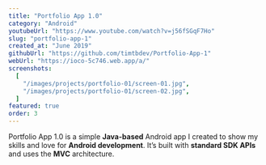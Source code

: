 ```yaml
---
title: "Portfolio App 1.0"
category: "Android"
youtubeUrl: "https://www.youtube.com/watch?v=j56fSGqF7Ho"
slug: "portfolio-app-1"
created_at: "June 2019"
githubUrl: "https://github.com/timtbdev/Portfolio-App-1"
webUrl: "https://ioco-5c746.web.app/a/"
screenshots:
  [
    "/images/projects/portfolio-01/screen-01.jpg",
    "/images/projects/portfolio-01/screen-02.jpg",
  ]
featured: true
order: 3
---
```


Portfolio App 1.0 is a simple **Java-based** Android app I created to show my skills and love for **Android development**. It’s built with **standard SDK APIs** and uses the **MVC** architecture.
